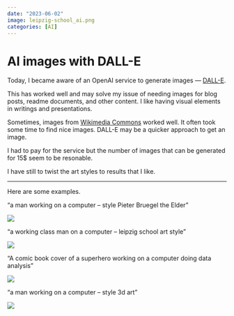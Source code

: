 ```yaml
---
date: "2023-06-02"
image: leipzig-school_ai.png
categories: [AI]
---
```


# AI images with DALL-E

Today, I became aware of an OpenAI service to generate images — [DALL-E](https://labs.openai.com/).

This has worked well and may solve my issue of needing images for blog posts, readme documents, and other content. I like having visual elements in writings and presentations.

Sometimes, images from [Wikimedia Commons](https://commons.wikimedia.org/wiki/Main_Page) worked well. It often took some time to find nice images. DALL-E may be a quicker approach to get an image.

I had to pay for the service but the number of images that can be generated for 15$ seem to be resonable.

I have still to twist the art styles to results that I like.

---

Here are some examples.

“a man working on a computer -- style Pieter Bruegel the Elder”

![](bruegel_ai.png)

“a working class man on a computer -- leipzig school art style”

![](leipzig-school_ai.png)

“A comic book cover of a superhero working on a computer doing data analysis”

![](comic-cover_ai.png)

“a man working on a computer -- style 3d art”

![](3d-art_ai.png)
